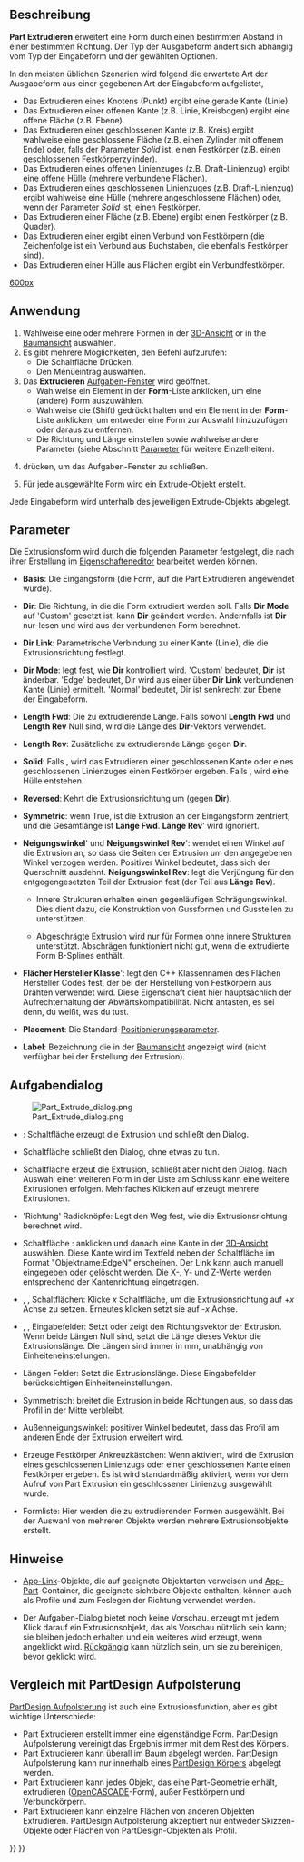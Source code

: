 <languages/>
{{Docnav/de
|[[Part_Builder/de|Formgenerator]]
|[[Part_Revolve/de|Drehen]]
|[[Part_Workbench/de|Part]]
|IconL=Part_Builder.svg
|IconR=Part_Revolve.svg
|IconC=Workbench_Part.svg
}}

{{GuiCommand/de
|Name=Part Extrude
|Name/de=Part Extrudieren
|MenuLocation=Part → Extrudieren...
|Workbenches=[[Part_Workbench/de|Part]]
|SeeAlso=[[Draft_Trimex/de|Draft Trimex]], [[PartDesign_Pad/de|PartDesign Pad]]
}}

<span id="Description"></span>
== Beschreibung ==

'''Part Extrudieren''' erweitert eine Form durch einen bestimmten Abstand in einer bestimmten Richtung. Der Typ der Ausgabeform ändert sich abhängig vom Typ der Eingabeform und der gewählten Optionen.

In den meisten üblichen Szenarien wird folgend die erwartete Art der Ausgabeform aus einer gegebenen Art der Eingabeform aufgelistet, 
* Das Extrudieren eines Knotens (Punkt) ergibt eine gerade Kante (Linie).
* Das Extrudieren einer offenen Kante (z.B. Linie, Kreisbogen) ergibt eine offene Fläche (z.B. Ebene).
* Das Extrudieren einer geschlossenen Kante (z.B. Kreis) ergibt wahlweise eine geschlossene Fläche (z.B. einen Zylinder mit offenem Ende) oder, falls der Parameter ''Solid'' {{TRUE}} ist, einen Festkörper (z.B. einen geschlossenen Festkörperzylinder).
* Das Extrudieren eines offenen Linienzuges (z.B. Draft-Linienzug) ergibt eine offene Hülle (mehrere verbundene Flächen).
* Das Extrudieren eines geschlossenen Linienzuges (z.B. Draft-Linienzug) ergibt wahlweise eine Hülle (mehrere angeschlossene Flächen) oder, wenn der Parameter ''Solid'' {{TRUE}} ist, einen Festkörper.
* Das Extrudieren einer Fläche (z.B. Ebene) ergibt einen Festkörper (z.B. Quader).
* Das Extrudieren einer {{Button|[[File:Draft_ShapeString.svg|16px]] [[Draft_ShapeString/de|Draft Textform]]}} ergibt einen Verbund von Festkörpern (die Zeichenfolge ist ein Verbund aus Buchstaben, die ebenfalls Festkörper sind).
* Das Extrudieren einer Hülle aus Flächen ergibt ein Verbundfestkörper.

[[image:Part_Extrude_demo.png|600px]]
{{Caption|Beispiele für Extrusionen}}

<span id="Usage"></span>
==Anwendung==

# Wahlweise eine oder mehrere Formen in der [[3D_view/de|3D-Ansicht]] or in the [[Tree_view/de|Baumansicht]] auswählen.
# Es gibt mehrere Möglichkeiten, den Befehl aufzurufen:
#* Die Schaltfläche {{Button|[[Image:Part_Extrude.svg|16px]] [[Part_Extrude/de|Extrudieren...]]}} Drücken.
#* Den Menüeintrag {{MenuCommand|Part → [[Image:Part_Extrude.svg|16px]] Extrudieren...}} auswählen.
# Das '''Extrudieren''' [[Task_panel/de|Aufgaben-Fenster]] wird geöffnet.
#* Wahlweise ein Element in der '''Form'''-Liste anklicken, um eine (andere) Form auszuwählen.
#* Wahlweise die {{KEY|Umschalttaste}} (Shift) gedrückt halten und ein Element in der '''Form'''-Liste anklicken, um entweder eine Form zur Auswahl hinzuzufügen oder daraus zu entfernen.
#* Die Richtung und Länge einstellen sowie wahlweise andere Parameter (siehe Abschnitt [[#Parameter|Parameter]] für weitere Einzelheiten).
# {{Button|OK}} drücken, um das Aufgaben-Fenster zu schließen.
# Für jede ausgewählte Form wird ein Extrude-Objekt erstellt.

Jede Eingabeform wird unterhalb des jeweiligen Extrude-Objekts abgelegt.

<span id="Parameters"></span>
==Parameter==

Die Extrusionsform wird durch die folgenden Parameter festgelegt, die nach ihrer Erstellung im [[Property_editor/de|Eigenschafteneditor]] bearbeitet werden können.  

*'''Basis''': Die Eingangsform (die Form, auf die Part Extrudieren angewendet wurde).

*'''Dir''': Die Richtung, in die die Form extrudiert werden soll. Falls '''Dir Mode''' auf 'Custom' gesetzt ist, kann '''Dir''' geändert werden. Andernfalls ist '''Dir''' nur-lesen und wird aus der verbundenen Form berechnet.

*'''Dir Link''': Parametrische Verbindung zu einer Kante (Linie), die die Extrusionsrichtung festlegt.

*'''Dir Mode''': legt fest, wie '''Dir''' kontrolliert wird. 'Custom' bedeutet, '''Dir''' ist änderbar. 'Edge' bedeutet, Dir wird aus einer über '''Dir Link''' verbundenen Kante (Linie) ermittelt. 'Normal' bedeutet, Dir ist senkrecht zur Ebene der Eingabeform.

*'''Length Fwd''': Die zu extrudierende Länge. Falls sowohl '''Length Fwd''' und '''Length Rev''' Null sind, wird die Länge des '''Dir'''-Vektors verwendet.

*'''Length Rev''': Zusätzliche zu extrudierende Länge gegen '''Dir'''.

*'''Solid''': Falls {{TRUE}}, wird das Extrudieren einer geschlossenen Kante oder eines geschlossenen Linienzuges einen Festkörper ergeben. Falls {{FALSE}}, wird eine Hülle entstehen.

*'''Reversed''': Kehrt die Extrusionsrichtung um (gegen '''Dir''').

*'''Symmetric''': wenn True, ist die Extrusion an der Eingangsform zentriert, und die Gesamtlänge ist '''Länge Fwd'''. '''Länge Rev'''' wird ignoriert.

*'''Neigungswinkel'''' und '''Neigungswinkel Rev'''': wendet einen Winkel auf die Extrusion an, so dass die Seiten der Extrusion um den angegebenen Winkel verzogen werden. Positiver Winkel bedeutet, dass sich der Querschnitt ausdehnt. '''Neigungswinkel Rev''': legt die Verjüngung für den entgegengesetzten Teil der Extrusion fest (der Teil aus '''Länge Rev''').
**{{Version/de|0.20}} Innere Strukturen erhalten einen gegenläufigen Schrägungswinkel. Dies dient dazu, die Konstruktion von Gussformen und Gussteilen zu unterstützen.
**{{VersionMinus/de|0.19}} Abgeschrägte Extrusion wird nur für Formen ohne innere Strukturen unterstützt. Abschrägen funktioniert nicht gut, wenn die extrudierte Form B-Splines enthält. 

*'''Flächer Hersteller Klasse'''': legt den C++ Klassennamen des Flächen Hersteller Codes fest, der bei der Herstellung von Festkörpern aus Drähten verwendet wird. Diese Eigenschaft dient hier hauptsächlich der Aufrechterhaltung der Abwärtskompatibilität. Nicht antasten, es sei denn, du weißt, was du tust.

*'''Placement''': Die Standard-[[Placement/de|Positionierungs]]parameter.

*'''Label''': Bezeichnung die in der [[Tree_view/de|Baumansicht]] angezeigt wird (nicht verfügbar bei der Erstellung der Extrusion).

<span id="Task_dialog"></span>
== Aufgabendialog ==

[[Image:Part_Extrude_dialog.png|thumb|right]]

* {{Button|OK}}: Schaltfläche erzeugt die Extrusion und schließt den Dialog.

* {{Button|Schließen}} Schaltfläche schließt den Dialog, ohne etwas zu tun.

* {{Button|Anwenden}} Schaltfläche erzeut die Extrusion, schließt aber nicht den Dialog. Nach Auswahl einer weiteren Form in der Liste am Schluss kann eine weitere Extrusionen erfolgen. Mehrfaches Klicken auf {{Button|Apply}} erzeugt mehrere Extrusionen.

* 'Richtung' Radioknöpfe: Legt den Weg fest, wie die Extrusionsrichtung berechnet wird. 

* Schaltfläche {{Button|Auswählen}}: anklicken und danach eine Kante in der [[3D_view/de|3D-Ansicht]] auswählen. Diese Kante wird im Textfeld neben der Schaltfläche im Format "Objektname:EdgeN" erscheinen. Der Link kann auch manuell eingegeben oder gelöscht werden. Die X-, Y-  und Z-Werte werden entsprechend der Kantenrichtung eingetragen.

* {{Button|X}}, {{Button|Y}}, {{Button|Z}} Schaltflächen: Klicke ''x'' Schaltfläche, um die Extrusionsrichtung auf +''x'' Achse zu setzen. Erneutes klicken setzt sie auf -''x'' Achse. 

* {{Button|X}}, {{Button|Y}}, {{Button|Z}} Eingabefelder: Setzt oder zeigt den Richtungsvektor der Extrusion. Wenn beide Längen Null sind, setzt die Länge dieses Vektor die Extrusionslänge. Die Längen sind immer in mm, unabhängig von Einheiteneinstellungen.

* Längen Felder: Setzt die Extrusionslänge. Diese Eingabefelder berücksichtigen Einheiteneinstellungen.

* Symmetrisch: breitet die Extrusion in beide Richtungen aus, so dass das Profil in der Mitte verbleibt.

* Außenneigungswinkel: positiver Winkel bedeutet, dass das Profil am anderen Ende der Extrusion erweitert wird.

* Erzeuge Festkörper Ankreuzkästchen: Wenn aktiviert, wird die Extrusion eines geschlossenen Linienzugs oder einer geschlossenen Kante einen Festkörper ergeben. Es ist wird standardmäßig aktiviert, wenn vor dem Aufruf von Part Extrusion ein geschlossener Linienzug ausgewählt wurde.

* Formliste: Hier werden die zu extrudierenden Formen ausgewählt. Bei der Auswahl von mehreren Objekte werden mehrere Extrusionsobjekte erstellt.

<span id="Notes"></span>
==Hinweise==

* [[App_Link/de|App-Link]]-Objekte, die auf geeignete Objektarten verweisen und [[App_Part/de|App-Part]]-Container, die geeignete sichtbare Objekte enthalten, können auch als Profile und zum Feslegen der Richtung verwendet werden. {{Version/de|0.20}}

* Der Aufgaben-Dialog bietet noch keine Vorschau. {{Button|Anwenden}} erzeugt mit jedem Klick darauf ein Extrusionsobjekt, das als Vorschau nützlich sein kann; sie bleiben jedoch erhalten und ein weiteres wird erzeugt, wenn {{Button|OK}} angeklickt wird. [[Std Undo/de|Rückgängig]] kann nützlich sein, um sie zu bereinigen, bevor {{Button|OK}} geklickt wird.

<span id="Comparison_with_PartDesign_Pad"></span>
==Vergleich mit PartDesign Aufpolsterung==

[[PartDesign_Pad/de|PartDesign Aufpolsterung]] ist auch eine  Extrusionsfunktion, aber es gibt wichtige Unterschiede:

* Part Extrudieren erstellt immer eine eigenständige Form. PartDesign Aufpolsterung vereinigt das Ergebnis immer mit dem Rest des Körpers.
* Part Extrudieren kann überall im Baum abgelegt werden. PartDesign Aufpolsterung kann nur innerhalb eines [[PartDesign_Body/de|PartDesign Körpers]] abgelegt werden.
* Part Extrudieren kann jedes Objekt, das eine Part-Geometrie enhält, extrudieren ([[OpenCASCADE/de|OpenCASCADE]]-Form), außer Festkörpern und Verbundkörpern.
* Part Extrudieren kann einzelne Flächen von anderen Objekten Extrudieren. PartDesign Aufpolsterung akzeptiert nur entweder Skizzen-Objekte oder Flächen von PartDesign-Objekten als Profil.


{{Docnav/de
|[[Part_Builder/de|Formgenerator]]
|[[Part_Revolve/de|Drehen]]
|[[Part_Workbench/de|Part]]
|IconL=Part_Builder.svg
|IconR=Part_Revolve.svg
|IconC=Workbench_Part.svg
}}

{{Part_Tools_navi{{#translation:}}}}
{{Userdocnavi{{#translation:}}}}